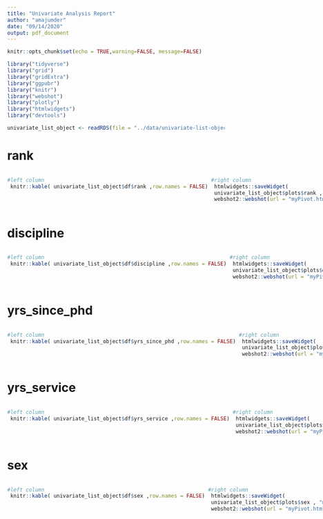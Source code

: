 ```yaml
---
title: "Univariate Analysis Report"
author: "amajumder"
date: "09/14/2020"
output: pdf_document
---
```


```r
knitr::opts_chunk$set(echo = TRUE,warning=FALSE, message=FALSE)

library("tidyverse")
library("grid")
library("gridExtra")
library("ggpubr")
library("knitr")
library("webshot")
library("plotly")
library("htmlwidgets")
library("devtools")

univariate_list_object <- readRDS(file = "../data/univariate-list-object_2020-09-14.RDS")
```

# rank 

:::: {style="display: flex;"} 

::: {} 

 
 
```r
#left column
 knitr::kable( univariate_list_object$df$rank ,row.names = FALSE) 
```

:::

::: {}

```r
#right column
 htmlwidgets::saveWidget(
 univariate_list_object$plots$rank , "myPivot.html", selfcontained = T)
 webshot2::webshot(url = "myPivot.html", file = "myPivot.png") 
```

::: 

::::


# discipline 

:::: {style="display: flex;"} 

::: {} 

 
 
```r
#left column
 knitr::kable( univariate_list_object$df$discipline ,row.names = FALSE) 
```

:::

::: {}

```r
#right column
 htmlwidgets::saveWidget(
 univariate_list_object$plots$discipline , "myPivot.html", selfcontained = T)
 webshot2::webshot(url = "myPivot.html", file = "myPivot.png") 
```

::: 

::::


# yrs_since_phd 

:::: {style="display: flex;"} 

::: {} 

 
 
```r
#left column
 knitr::kable( univariate_list_object$df$yrs_since_phd ,row.names = FALSE) 
```

:::

::: {}

```r
#right column
 htmlwidgets::saveWidget(
 univariate_list_object$plots$yrs_since_phd , "myPivot.html", selfcontained = T)
 webshot2::webshot(url = "myPivot.html", file = "myPivot.png") 
```

::: 

::::


# yrs_service 

:::: {style="display: flex;"} 

::: {} 

 
 
```r
#left column
 knitr::kable( univariate_list_object$df$yrs_service ,row.names = FALSE) 
```

:::

::: {}

```r
#right column
 htmlwidgets::saveWidget(
 univariate_list_object$plots$yrs_service , "myPivot.html", selfcontained = T)
 webshot2::webshot(url = "myPivot.html", file = "myPivot.png") 
```

::: 

::::


# sex 

:::: {style="display: flex;"} 

::: {} 

 
 
```r
#left column
 knitr::kable( univariate_list_object$df$sex ,row.names = FALSE) 
```

:::

::: {}

```r
#right column
 htmlwidgets::saveWidget(
 univariate_list_object$plots$sex , "myPivot.html", selfcontained = T)
 webshot2::webshot(url = "myPivot.html", file = "myPivot.png") 
```

::: 

::::


